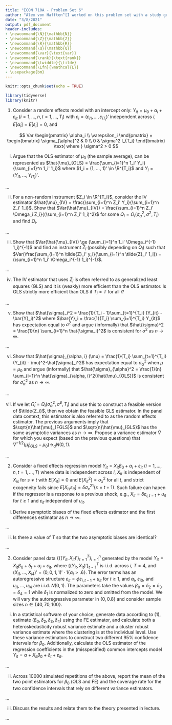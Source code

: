 ```yaml
---
title: "ECON 710A - Problem Set 6"
author: "Alex von Hafften^[I worked on this problem set with a study group of Michael Nattinger, Andrew Smith, and Ryan Mather. I also discussed problems with Sarah Bass, Emily Case, Danny Edgel, and Katherine Kwok.]"
date: "3/8/2021"
output: pdf_document
header-includes:
- \newcommand{\N}{\mathbb{N}}
- \newcommand{\Z}{\mathbb{Z}}
- \newcommand{\R}{\mathbb{R}}
- \newcommand{\Q}{\mathbb{Q}}
- \newcommand{\var}{\text{var}}
- \newcommand{\rank}{\text{rank}}
- \newcommand{\twiddle}{\tilde}
- \newcommand{\Lfn}{\mathcal{L}}
- \usepackage{bm}
---
```


```r
knitr::opts_chunk$set(echo = TRUE)

library(tidyverse)
library(knitr)
```

1. Consider a random effects model with an intercept only: $Y_{it} = \mu_0 + \alpha_i + \varepsilon_{it}$ $(i=1, ..., n, t=1, ..., T_i)$ with $\varepsilon_i = (\varepsilon_{i1}, ..., \varepsilon_{iT_i})'$ independent across $i$, $E[\alpha_i]=E[\varepsilon_i]=0$, and

$$
Var \begin{pmatrix} \alpha_i \\ \varepsilon_i \end{pmatrix}
= \begin{bmatrix} \sigma_{\alpha}^2 & 0 \\ 0 & \sigma^2 I_{T_i} \end{bmatrix}
\text{ where }
\sigma^2 > 0
$$

(i) Argue that the OLS estimator of $\mu_0$ (the sample average), can be represented as $\hat{\mu}_{OLS} = \frac{\sum_{i=1}^n 1_i' Y_i}{\sum_{i=1}^n 1_i' 1_i}$ where $1_i = (1, ..., 1)' \in \R^{T_i}$ and $Y_i = (Y_{i1}, ..., Y_{iT_i})'$.

...

(ii) For a non-random instrument $Z_i \in \R^{T_i}$, consider the IV estimator $\hat{\mu}_{IV} = \frac{\sum_{i=1}^n Z_i' Y_i}{\sum_{i=1}^n Z_i' 1_i}$. Show that $Var(\hat{\mu}_{IV}) = \frac{\sum_{i=1}^n Z_i' \Omega_i Z_i}{(\sum_{i=1}^n Z_i' 1_i)^2}$ for some $\Omega_i = \Omega_i (\sigma_\alpha^2, \sigma^2, T_i)$ and find $\Omega_i$.

...

(iii) Show that $Var(\hat{\mu}_{IV}) \ge (\sum_{i=1}^n 1_i' \Omega_i^{-1} 1_i)^{-1}$ and find an instrument $\tilde{Z}_i$ (possibly depending on $\Omega_i$) such that $Var(\frac{\sum_{i=1}^n \tilde{Z}_i' y_i}{\sum_{i=1}^n \tilde{Z}_i' 1_i}) = (\sum_{i=1}^n 1_i' \Omega_i^{-1} 1_i)^{-1}$.

...

(iv) The IV estimator that uses $\tilde{Z}_i$ is often referred to as generalized least squares (GLS) and it is (weakly) more efficient than the OLS estimator. Is GLS strictly more efficient than OLS if $T_i=T$ for all $i$?

...

(v) Show that $\hat{\sigma}_i^2 = \frac{1}{T_i - 1}\sum_{t=1}^{T_i} (Y_{it} - \bar{Y}_i)^2$ where $\bar{Y}_i = \frac{1}{T_i} \sum_{i=1}^{T_i}  Y_{it}$ has expectation equal to $\sigma^2$ and argue (informally) that $\hat{\sigma}^2 = \frac{1}{n} \sum_{i=1}^n \hat{\sigma_i}^2$ is consistent for $\sigma^2$ as $n \to \infty$.

...

(vi) Show that $\hat{\sigma}_{\alpha, i} (\mu) = \frac{1}{T_i} \sum_{t=1}^{T_i} (Y_{it} - \mu)^2-\hat{\sigma}_i^2$ has expectation equal to $\sigma_\alpha^2$ when $\mu=\mu_0$ and argue (informally) that $\hat{\sigma}_{\alpha}^2 = \frac{1}{n} \sum_{i=1}^n \hat{\sigma}_{\alpha, i}^2(\hat{\mu}_{OLS})$ is consistent for $\hat{\sigma}_\alpha^2$ as $n\to \infty$.

...

(vii) If we let $\hat{\Omega}_i = \Omega_i(\hat{\sigma}_\alpha^2, \hat{\sigma}^2, T_i)$ and use this to construct a feasible version of $\tilde{Z_i}$, then we obtain the feasible GLS estimator. In the panel data context, this estimator is also referred to as the random effects estimator. The previous arguments imply that $\sqrt{n}\hat{\mu}_{FGLS}$ and $\sqrt{n}\hat{\mu}_{GLS}$ has the same asymptotic variances as $n\to\infty$. Propose a variance estimator $\hat{V}$ for which you expect (based on the previous questions) that $\hat{V}^{-1/2}(\hat{\mu}_{FGLS} - \mu_0)\to_d N(0,1)$.

...

\pagebreak

2. Consider a fixed effects regression model $Y_{it} = X_{it} \beta_0 + \alpha_i + \varepsilon_{it}$ ($i=1, ..., n, t=1, ..., T$) where data is independent across $i$, $X_{it}$ is independent of $X_{is}$ for $s \neq t$ with $E[X_{it}] = 0$ and $E[X_{it}^2] = \sigma_x^2$ for all $t$, and strict exogeneity fails since $E[X_{is} \varepsilon_{it}] = \delta \sigma_x^21\{s = t+1\}$. Such failure can hapen if the regressor is a response to a previous shock, e.g., $X_{it} = \delta \varepsilon_{i, t-1} + u_{it}$ for $t \ge 1$ and $\varepsilon_{it}$ independent of $u_{it}$.

(i) Derive asymptotic biases of the fixed effects estimator and the first differences estimator as $n \to \infty$. \footnote{You may use without proof that $\hat{\beta}_{FE} \to_p \beta_0 + \frac{\sum_{t=1}^T (X_{i,t} - \bar{X}) \varepsilon_{i,t}}{\sum_{t=1}^T (X_{i,t} - \bar{X})^2}$ and $\hat{\beta}_{FD} \to_p \beta_0 + \frac{\sum_{t=1}^T (X_{i,t} - X_{i,t-1}) (\varepsilon_{it}-\varepsilon_{it-1})}{\sum_{t=1}^T (X_{i,t} - X_{i,t-1})^2}$}

...

(ii) Is there a value of $T$ so that the two asymptotic biases are identical?

...

\pagebreak

3. Consider panel data $\{\{(Y_{it},X_{it})'\}^T_{t=1}\}^n_{i=1}$ generated by the model $Y_{it}=X_{it}\beta_0+\delta_t+\alpha_i+\varepsilon_{it}$, where $\{(Y_{it},X_{it})'\}^T_{t=1}$ is i.i.d. across $i$, $T= 4$, and $(X_{i1},...,X_{i4})' = (0,0,1,1)' \cdot 1\{\alpha_i> .6\}$. The error terms has an autoregressive structure $\varepsilon_{it}=\phi \varepsilon_{i,t-1}+u_{it}$ for $t \ge 1$, and $\alpha_i$, $\varepsilon_{i0}$, and $u_{i1},...,u_{i4}$ are i.i.d. $N(0,1)$. The parameters take the values $\beta_0=\delta_2=\delta_3=\delta_4= 1$ while $\delta_1$ is normalized to zero and omitted from the model. We will vary the autoregressive parameter in $\{0,0.8\}$ and consider sample sizes $n\in\{40,70,100\}$.

(i) In a statistical software of your choice, generate data according to (1), estimate $(\beta_0,\delta_2,\delta_3,\delta_4)$ using the FE estimator, and calculate both a heteroskedasticity robust variance estimate and a cluster robust variance estimate where the clustering is at the individual level. Use these variance estimators to construct two different 95% confidence intervals for $\beta_0$. Additionally, calculate the OLS estimator of the regression coefficients in the (misspecified) common intercepts model $Y_{it} = \alpha + X_{it} \beta_0 + \delta_t + \varepsilon_{it}$.

...

(ii) Across 10000 simulated repetitions of the above, report the mean of the two point estimators for $\beta_0$ (OLS and FE) and the coverage rate for the two confidence intervals that rely on different variance estimators.

...

(iii) Discuss the results and relate them to the theory presented in lecture.

...

